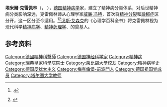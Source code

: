 {{Infobox scientist
| name              = 埃米爾·克雷佩林
| image             = Emil Kraepelin 1926.jpg
| image_size        = 
| alt               = 
| caption           = 晚年
| birth_date        = {{Birth date|df=yes|1856|02|15}} 
| birth_place       = [[德意志邦聯|德意志邦聯]][[梅克伦堡-施特雷利茨大公国|梅克伦堡-施特雷利茨大公国]][[新施特雷利茨|新施特雷利茨]]
| death_date        = {{Death date and age|df=yes|1926|10|07|1856|02|15}}
| death_place       = [[魏瑪共和國|魏瑪共和國]][[巴伐利亚|巴伐利亚]][[慕尼黑|慕尼黑]]
| resting_place     = 
| resting_place_coordinates = <!-- {{Coord|LAT|LONG|type:landmark|display=inline,title}} -->
| residence         = 
| citizenship       = 
| nationality       = [[德意志人|德意志人]]
| fields            = [[精神病学|精神病学]]
| workplaces        = [[塔尔图大学|塔尔图大学]]<br />[[海德堡大学|海德堡大学]]<br />[[慕尼黑大学|慕尼黑大学]]
| alma_mater        = [[莱比锡大学|莱比锡大学]]<br />[[维尔茨堡大学|维尔茨堡大学]]<br />(MBBS, 1878)<br />[[慕尼黑大学|慕尼黑大学]]
| thesis_title      = 《心理学在精神病学中的地位》
| thesis_url        = 
| thesis_year       = 1882年
| doctoral_advisor  = 
| academic_advisors = 
| doctoral_students = 
| notable_students  = 
| known_for         = {{tsl|en|Classification of mental disorders|精神疾患分类}}, <br />{{tsl|en|Kraepelinian dichotomy|克雷佩林二分法}}
| author_abbrev_bot = 
| author_abbrev_zoo = 
| influences        = [[威廉·冯特|威廉·冯特]]<br />[[伯納德·馮·古登|伯納德·馮·古登]]<br />{{tsl|en|Karl Ludwig Kahlbaum|卡尔·路德维希·卡尔鲍姆}}
| influenced        = [[精神疾病診斷與統計手冊|精神疾病診斷與統計手冊]]<br />[[國際疾病與相關健康問題統計分類|國際疾病與相關健康問題統計分類]]
| awards            = 
| signature         = Emil_Kraepelin_signature.JPG
| signature_alt     = 
| spouse            = Ina Marie Marie Wilhelmine Schwabe<ref name="HGL">Dagmar Drüll, ''Heidelberger Gelehrtenlexikon: 1803–1932'', Springer-Verlag, 2013, p. 149.</ref>
| children          = 二子、六女<ref name="HGL"/>
}}
'''埃米爾·克雷佩林'''（{{Lang-de|'''Emil Wilhelm Georg Magnus Kraepelin'''}}， {{bd|1856年|2月15日|1926年|10月7日}}），[[德国|德国]][[精神病学|精神病学]]家，建立了精神病分类体系，对后世精神病分类影响深远，克雷佩林师从心理学家[[威廉·冯特|威廉·冯特]]，首次将[[精神分裂|精神分裂]]和[[躁郁症|躁郁症]]区分开，这一区分至今适用。<ref name="Engstrom2007">{{cite journal |last=Engstrom |first=E. J. |title=On the Question of Degeneration' by Emil Kraepelin (1908)1 |journal=[[History_of_Psychiatry_(journal)|History of Psychiatry]] |date=1 September 2007 |volume=18 |issue=3 |pages=389–398 |doi=10.1177/0957154X07079689 |pmid=18175639 |url=http://134.76.163.171:8080/jspui/bitstream/123456789/10898/1/PEER_stage2_10.1177%252F0957154X07079689.pdf |archiveurl=https://web.archive.org/web/20130526013902/http://134.76.163.171:8080/jspui/bitstream/123456789/10898/1/PEER_stage2_10.1177%252F0957154X07079689.pdf |archivedate=2013-05-26 |access-date=2020-09-12 |dead-url=yes }}.</ref><ref name="Shepherd 174–183">{{cite journal|last=Shepherd|first=M.|title=Two faces of Emil Kraepelin|journal=[[The_British_Journal_of_Psychiatry|The British Journal of Psychiatry]]|date=1 August 1995|volume=167|issue=2|pages=174–183|doi=10.1192/bjp.167.2.174|pmid=7582666}}</ref>[[汉斯·艾森克|汉斯·艾森克]]的《心理学百科全书》将克雷佩林视为现代科学[[精神病学|精神病学]]、[[精神药理学|精神药理学]]、{{le|精神病基因学|Psychiatric genetics}}的奠基人。

==参考资料==
{{reflist}}

{{DEFAULTSORT: Kraepelin, Emil}}
[[Category:德國精神科醫師|Category:德國精神科醫師]]
[[Category:德国神经科学家|Category:德国神经科学家]]
[[Category:精神病|Category:精神病]]
[[Category:瑞典皇家科學院院士|Category:瑞典皇家科學院院士]]
[[Category:萊比錫大學校友|Category:萊比錫大學校友]]
[[Category:精神病学史|Category:精神病学史]]
[[Category:德国反犹太主义|Category:德国反犹太主义]]
[[Category:梅克倫堡-前波門人|Category:梅克倫堡-前波門人]]
[[Category:德国祖国党成员|Category:德国祖国党成员]]
[[Category:塔尔图大学教师|Category:塔尔图大学教师]]